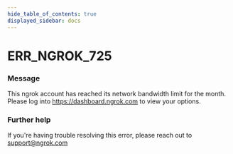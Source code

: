 ```yaml
---
hide_table_of_contents: true
displayed_sidebar: docs
---
```



# ERR_NGROK_725

### Message

This ngrok account has reached its network bandwidth limit for the month. Please log into https://dashboard.ngrok.com to view your options.

<ErrorDetails error="err_ngrok_725" />

### Further help

If you're having trouble resolving this error, please reach out to [support@ngrok.com](mailto:support@ngrok.com?subject=Help%20with%20ERR_NGROK_725)

